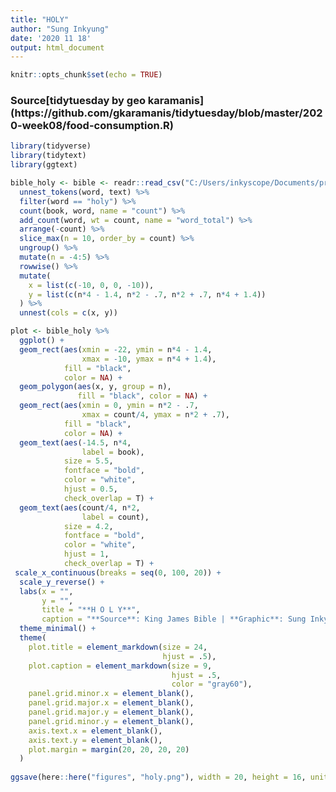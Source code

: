 ```yaml
---
title: "HOLY"
author: "Sung Inkyung"
date: '2020 11 18'
output: html_document
---
```


```r
knitr::opts_chunk$set(echo = TRUE)
```
### Source[tidytuesday by geo karamanis] (https://github.com/gkaramanis/tidytuesday/blob/master/2020-week08/food-consumption.R)
```r
library(tidyverse)
library(tidytext)
library(ggtext)
```


```r
bible_holy <- bible <- readr::read_csv("C:/Users/inkyscope/Documents/projects/data/bible_kjv_new.csv") %>% 
  unnest_tokens(word, text) %>% 
  filter(word == "holy") %>% 
  count(book, word, name = "count") %>% 
  add_count(word, wt = count, name = "word_total") %>% 
  arrange(-count) %>% 
  slice_max(n = 10, order_by = count) %>% 
  ungroup() %>% 
  mutate(n = -4:5) %>% 
  rowwise() %>% 
  mutate(
    x = list(c(-10, 0, 0, -10)),
    y = list(c(n*4 - 1.4, n*2 - .7, n*2 + .7, n*4 + 1.4))
  ) %>% 
  unnest(cols = c(x, y)) 

```
```r
plot <- bible_holy %>% 
  ggplot() +
  geom_rect(aes(xmin = -22, ymin = n*4 - 1.4,
                xmax = -10, ymax = n*4 + 1.4),
            fill = "black", 
            color = NA) +
  geom_polygon(aes(x, y, group = n),
               fill = "black", color = NA) +
  geom_rect(aes(xmin = 0, ymin = n*2 - .7,
                xmax = count/4, ymax = n*2 + .7),
            fill = "black", 
            color = NA) +
  geom_text(aes(-14.5, n*4, 
                label = book),
            size = 5.5,
            fontface = "bold",
            color = "white",
            hjust = 0.5,
            check_overlap = T) +
  geom_text(aes(count/4, n*2, 
                label = count),
            size = 4.2,
            fontface = "bold",
            color = "white",
            hjust = 1,
            check_overlap = T) +
 scale_x_continuous(breaks = seq(0, 100, 20)) +
  scale_y_reverse() +
  labs(x = "",
       y = "",
       title = "**H O L Y**",
       caption = "**Source**: King James Bible | **Graphic**: Sung Inkyung") +
  theme_minimal() +
  theme(
    plot.title = element_markdown(size = 24,
                                  hjust = .5),
    plot.caption = element_markdown(size = 9,
                                    hjust = .5,
                                    color = "gray60"),
    panel.grid.minor.x = element_blank(),
    panel.grid.major.x = element_blank(),
    panel.grid.major.y = element_blank(),
    panel.grid.minor.y = element_blank(),
    axis.text.x = element_blank(),
    axis.text.y = element_blank(),
    plot.margin = margin(20, 20, 20, 20)
  )
  
ggsave(here::here("figures", "holy.png"), width = 20, height = 16, units = "cm")
```
